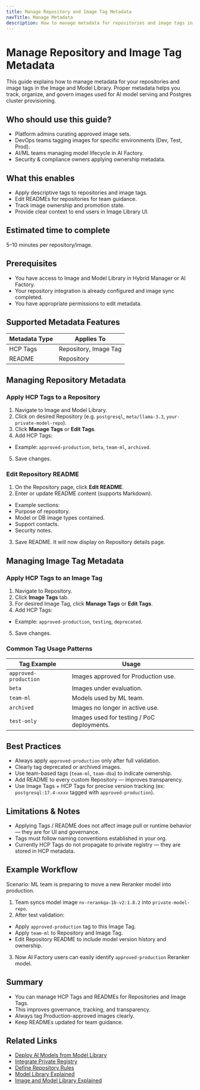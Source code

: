 ```yaml
---
title: Manage Repository and Image Tag Metadata
navTitle: Manage Metadata
description: How to manage metadata for repositories and image tags in the Image and Model Library.
---
```


# Manage Repository and Image Tag Metadata

This guide explains how to manage metadata for your repositories and image tags in the Image and Model Library. Proper metadata helps you track, organize, and govern images used for AI model serving and Postgres cluster provisioning.

## Who should use this guide?

-   Platform admins curating approved image sets.
-   DevOps teams tagging images for specific environments (Dev, Test, Prod).
-   AI/ML teams managing model lifecycle in AI Factory.
-   Security & compliance owners applying ownership metadata.

## What this enables

-   Apply descriptive tags to repositories and image tags.
-   Edit READMEs for repositories for team guidance.
-   Track image ownership and promotion state.
-   Provide clear context to end users in Image Library UI.

## Estimated time to complete

5–10 minutes per repository/image.

## Prerequisites

-   You have access to Image and Model Library in Hybrid Manager or AI Factory.
-   Your repository integration is already configured and image sync completed.
-   You have appropriate permissions to edit metadata.

## Supported Metadata Features

| Metadata Type | Applies To            |
| ------------- | --------------------- |
| HCP Tags      | Repository, Image Tag |
| README        | Repository            |

## Managing Repository Metadata

### Apply HCP Tags to a Repository

1.  Navigate to Image and Model Library.
2.  Click on desired Repository (e.g. `postgresql`, `meta/llama-3.3`, `your-private-model-repo`).
3.  Click **Manage Tags** or **Edit Tags**.
4.  Add HCP Tags:

-   Example: `approved-production`, `beta`, `team-ml`, `archived`.

5.  Save changes.

### Edit Repository README

1.  On the Repository page, click **Edit README**.
2.  Enter or update README content (supports Markdown).

-   Example sections:
-   Purpose of repository.
-   Model or DB image types contained.
-   Support contacts.
-   Security notes.

3.  Save README. It will now display on Repository details page.

## Managing Image Tag Metadata

### Apply HCP Tags to an Image Tag

1.  Navigate to Repository.
2.  Click **Image Tags** tab.
3.  For desired Image Tag, click **Manage Tags** or **Edit Tags**.
4.  Add HCP Tags:

-   Example: `approved-production`, `testing`, `deprecated`.

5.  Save changes.

### Common Tag Usage Patterns

| Tag Example           | Usage                                      |
| --------------------- | ------------------------------------------ |
| `approved-production` | Images approved for Production use.        |
| `beta`                | Images under evaluation.                   |
| `team-ml`             | Models used by ML team.                    |
| `archived`            | Images no longer in active use.            |
| `test-only`           | Images used for testing / PoC deployments. |

## Best Practices

-   Always apply `approved-production` only after full validation.
-   Clearly tag deprecated or archived images.
-   Use team-based tags (`team-ml`, `team-dba`) to indicate ownership.
-   Add README to every custom Repository — improves transparency.
-   Use Image Tags + HCP Tags for precise version tracking (ex: `postgresql:17.4-xxxx` tagged with `approved-production`).

## Limitations & Notes

-   Applying Tags / README does not affect image pull or runtime behavior — they are for UI and governance.
-   Tags must follow naming conventions established in your org.
-   Currently HCP Tags do not propagate to private registry — they are stored in HCP metadata.

## Example Workflow

Scenario: ML team is preparing to move a new Reranker model into production.

1.  Team syncs model image `nv-rerankqa-1b-v2:1.8.2` into `private-model-repo`.
2.  After test validation:

-   Apply `approved-production` tag to this Image Tag.
-   Apply `team-ml` to Repository and Image Tag.
-   Edit Repository README to include model version history and ownership.

3.  Now AI Factory users can easily identify `approved-production` Reranker model.

## Summary

-   You can manage HCP Tags and READMEs for Repositories and Image Tags.
-   This improves governance, tracking, and transparency.
-   Always tag Production-approved images clearly.
-   Keep READMEs updated for team guidance.

## Related Links

- [Deploy AI Models from Model Library](deploy-ai-models-from-model-library)
- [Integrate Private Registry](integrate-private-registry)
- [Define Repository Rules](define-repository-rules)
- [Model Library Explained](/edb-postgres-ai/ai-factory/learn/explained/model-library-explained)
- [Image and Model Library Explained](/edb-postgres-ai/hybrid-manager/learn/explained/model-image-library)
